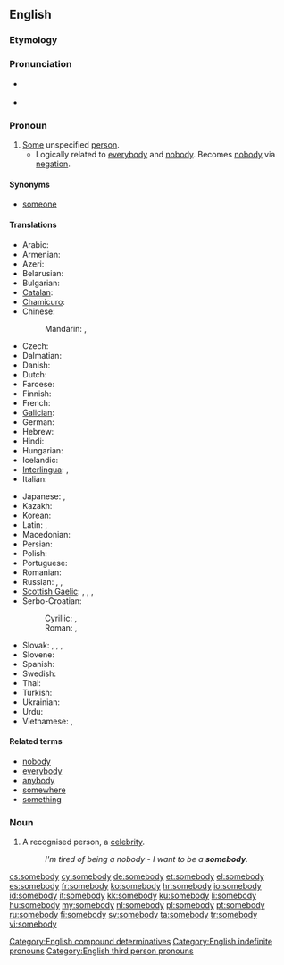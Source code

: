 ==English==

===Etymology===
{{compound|some|body}}

===Pronunciation===
* {{a|US}}  {{IPA|/ˈsʌmbʌdi/|/ˈsʌmbɑdi/}}
* {{audio|en-us-somebody.ogg|Audio (US)}}

===Pronoun===
{{en-pron}}

# [[some|Some]] unspecified [[person]].
#* Logically related to [[everybody]] and [[nobody]].  Becomes [[nobody]] via [[negation]].

====Synonyms====
* [[someone]]

====Translations====
{{trans-top|some unspecified person}}
* Arabic: {{t|ar|أحد|m|tr=ʾáḥad|sc=Arab}}
* Armenian: {{t+|hy|մեկ|alt=մեկը|tr=mekë}}
* Azeri: {{t|az|kimsə}}
* Belarusian: {{t|be|хтось|m|tr=xtos’|sc=Cyrl}}
* Bulgarian: {{t|bg|някой|m|tr=njakoj|sc=Cyrl}}
* [[Catalan]]: {{t|ca|algú}}
* [[Chamicuro]]: {{tø|ccc|ana'shanaye}}
* Chinese:
*: Mandarin: {{t|cmn|有人|tr=yǒurén|sc=Hani}}, {{t-|cmn|某人|tr=mǒurén|sc=Hani}}
* Czech: {{t|cs|někdo|m}}
* Dalmatian: {{tø|dlm|čertjoin}}
* Danish: {{t|da|nogen}}
* Dutch: {{t+|nl|iemand}}
* Faroese: {{t|fo|onkur}}
* Finnish: {{t+|fi|joku}}
* French: {{t+|fr|quelqu'un}}
* [[Galician]]: {{t|gl|alguén|xs=Galician}}
* German: {{t+|de|jemand}}
* Hebrew: {{t|he|מישהו|m|tr=míshehu|sc=Hebr}}
* Hindi: {{t|hi|कोई|tr=koī|sc=Deva}}
* Hungarian: {{t+|hu|valaki}}
* Icelandic: {{t+|is|einhver|m}}
* [[Interlingua]]: {{t-|ia|alicuno|xs=Interlingua}}, {{t-|ia|alcuno|xs=Interlingua}}
* Italian: {{t+|it|qualcuno}}
{{trans-mid}}
* Japanese: {{t|ja|誰か|tr=だれか, dareka}}, {{t|ja|ある人|tr=あるひと, aruhito|sc=Jpan}}
* Kazakh: {{t|kk|біреу|tr=birew|sc=Cyrl}}
* Korean: {{t|ko|누군가|tr=nugunga|sc=Hang}}
* Latin: {{t+|la|aliquis|m|f}}, {{t-|la|aliquid|n}}
* Macedonian: {{t|mk|некој|m|tr=nékoj|sc=Cyrl}}
* Persian: {{t-|fa|کسی|tr=kasi}}
* Polish: {{t+|pl|ktoś|m}}
* Portuguese: {{t+|pt|alguém}}
* Romanian: {{t+|ro|cineva}}
* Russian: {{t+|ru|кто-то|m|tr=któ-to}}, {{t|ru|некто|m|tr=nékto|sc=Cyrl}}, {{t|ru|кое-кто|m|tr=kóje-któ|sc=Cyrl}}
* [[Scottish Gaelic]]: {{t-|gd|cuideigin|xs=Scottish Gaelic}},  {{qualifier|male}} {{t-|gd|duin'-eigin|xs=Scottish Gaelic}},  {{qualifier|male}} {{t-|gd|feareigin|xs=Scottish Gaelic}},  {{qualifier|female}} {{t-|gd|tè-eigin|xs=Scottish Gaelic}}
* Serbo-Croatian:
*: Cyrillic: {{qualifier|Bosnian, Serbian}} {{t|sh|неко|m|sc=Cyrl}}, {{qualifier|Croatian}} {{t|sh|нетко|m|sc=Cyrl}}
*: Roman: {{qualifier|Bosnian, Serbian}} {{t|sh|neko|m}}, {{qualifier|Croatian}} {{t|sh|netko|m}}
* Slovak: {{t|sk|niekto|m}}, {{t|sk|dakto|m}}, {{t|sk|voľakto}}, {{t|sk|ktosi}}
* Slovene: {{t|sl|nekdo|m}}
* Spanish: {{t+|es|alguien}}
* Swedish: {{t+|sv|någon}}
* Thai: {{t|th|บางคน|tr=baang kon|sc=Thai}}
* Turkish: {{t|tr|kimse}}
* Ukrainian: {{t|uk|хтось|m|tr=xtos’|sc=Cyrl}}
* Urdu: {{t|ur|کوئی|tr=koī|sc=ur-Arab}}
* Vietnamese: {{t|vi|một người nào đó}}, {{t|vi|có người}}
{{trans-bottom}}

====Related terms====
* [[nobody]]
* [[everybody]]
* [[anybody]]
* [[somewhere]]
* [[something]]

===Noun===
{{en-noun|somebodies}}

# A recognised person, a [[celebrity]].
#: ''I'm tired of being a nobody - I want to be a '''somebody'''.''

[[Category:English compound determinatives]]
[[Category:English indefinite pronouns]]
[[Category:English third person pronouns]]

[[cs:somebody]]
[[cy:somebody]]
[[de:somebody]]
[[et:somebody]]
[[el:somebody]]
[[es:somebody]]
[[fr:somebody]]
[[ko:somebody]]
[[hr:somebody]]
[[io:somebody]]
[[id:somebody]]
[[it:somebody]]
[[kk:somebody]]
[[ku:somebody]]
[[li:somebody]]
[[hu:somebody]]
[[my:somebody]]
[[nl:somebody]]
[[pl:somebody]]
[[pt:somebody]]
[[ru:somebody]]
[[fi:somebody]]
[[sv:somebody]]
[[ta:somebody]]
[[tr:somebody]]
[[vi:somebody]]